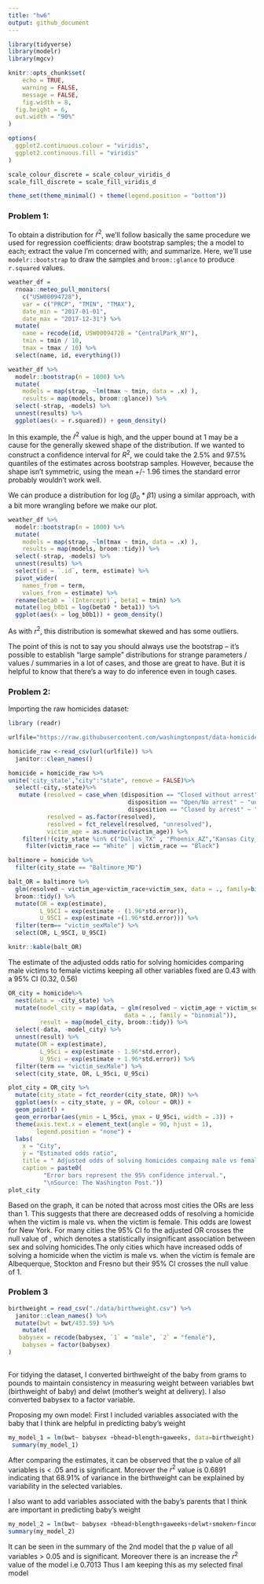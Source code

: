 ```yaml
---
title: "hw6"
output: github_document
---
```



```r
library(tidyverse)
library(modelr)
library(mgcv)

knitr::opts_chunk$set(
	echo = TRUE,
	warning = FALSE,
	message = FALSE,
	fig.width = 8, 
  fig.height = 6,
  out.width = "90%"
)

options(
  ggplot2.continuous.colour = "viridis",
  ggplot2.continuous.fill = "viridis"
)

scale_colour_discrete = scale_colour_viridis_d
scale_fill_discrete = scale_fill_viridis_d

theme_set(theme_minimal() + theme(legend.position = "bottom"))
```
### Problem 1:
To obtain a distribution for $\hat{r}^2$, we'll follow basically the same procedure we used for regression coefficients: draw bootstrap samples; the a model to each; extract the value I'm concerned with; and summarize. Here, we'll use `modelr::bootstrap` to draw the samples and `broom::glance` to produce `r.squared` values. 

```r
weather_df = 
  rnoaa::meteo_pull_monitors(
    c("USW00094728"),
    var = c("PRCP", "TMIN", "TMAX"), 
    date_min = "2017-01-01",
    date_max = "2017-12-31") %>%
  mutate(
    name = recode(id, USW00094728 = "CentralPark_NY"),
    tmin = tmin / 10,
    tmax = tmax / 10) %>%
  select(name, id, everything())
```


```r
weather_df %>% 
  modelr::bootstrap(n = 1000) %>% 
  mutate(
    models = map(strap, ~lm(tmax ~ tmin, data = .x) ),
    results = map(models, broom::glance)) %>% 
  select(-strap, -models) %>% 
  unnest(results) %>% 
  ggplot(aes(x = r.squared)) + geom_density()
```

In this example, the $\hat{r}^2$ value is high, and the upper bound at 1 may be a cause for the generally skewed shape of the distribution. If we wanted to construct a confidence interval for $R^2$, we could take the 2.5% and 97.5% quantiles of the estimates across bootstrap samples. However, because the shape isn't symmetric, using the mean +/- 1.96 times the standard error probably wouldn't work well.

We can produce a distribution for $\log(\beta_0 * \beta1)$ using a similar approach, with a bit more wrangling before we make our plot.

```r
weather_df %>% 
  modelr::bootstrap(n = 1000) %>% 
  mutate(
    models = map(strap, ~lm(tmax ~ tmin, data = .x) ),
    results = map(models, broom::tidy)) %>% 
  select(-strap, -models) %>% 
  unnest(results) %>% 
  select(id = `.id`, term, estimate) %>% 
  pivot_wider(
    names_from = term, 
    values_from = estimate) %>% 
  rename(beta0 = `(Intercept)`, beta1 = tmin) %>% 
  mutate(log_b0b1 = log(beta0 * beta1)) %>% 
  ggplot(aes(x = log_b0b1)) + geom_density()
```

As with $r^2$, this distribution is somewhat skewed and has some outliers. 

The point of this is not to say you should always use the bootstrap -- it's possible to establish "large sample" distributions for strange parameters / values / summaries in a lot of cases, and those are great to have. But it is helpful to know that there's a way to do inference even in tough cases. 

### Problem 2:
Importing the raw homicides dataset:
```r
library (readr)

urlfile="https://raw.githubusercontent.com/washingtonpost/data-homicides/master/homicide-data.csv"

homicide_raw <-read_csv(url(urlfile)) %>% 
  janitor::clean_names()
```
```r
homicide = homicide_raw %>%
unite('city_state',"city":"state", remove = FALSE)%>%
  select(-city,-state)%>%
   mutate (resolved = case_when (disposition == "Closed without arrest" ~ "unresolved", 
                                  disposition == "Open/No arrest" ~ "unresolved", 
                                  disposition == "Closed by arrest" ~ "resolved"),
           resolved = as.factor(resolved),
           resolved = fct_relevel(resolved, "unresolved"),
           victim_age = as.numeric(victim_age)) %>%
    filter(!(city_state %in% c("Dallas_TX" , "Phoenix_AZ","Kansas City_MO",  "Tulsa_AL"))) %>% 
     filter(victim_race == "White" | victim_race == "Black")
```

```r

baltimore = homicide %>%
  filter(city_state == "Baltimore_MD")

balt_OR = baltimore %>% 
  glm(resolved ~ victim_age+victim_race+victim_sex, data = ., family=binomial()) %>% 
  broom::tidy() %>% 
  mutate(OR = exp(estimate),
         L_95CI = exp(estimate - (1.96*std.error)),
         U_95CI = exp(estimate +(1.96*std.error))) %>% 
  filter(term== "victim_sexMale") %>% 
  select(OR, L_95CI, U_95CI)

knitr::kable(balt_OR)
```

The estimate of the adjusted odds ratio for solving homicides comparing male victims to female victims keeping all other variables fixed are 0.43 with a 95% CI (0.32, 0.56)

```r
OR_city = homicide%>% 
  nest(data = -city_state) %>% 
  mutate(model_city = map(data, ~ glm(resolved ~ victim_age + victim_sex + victim_race, 
                                 data = ., family = "binomial")), 
         result = map(model_city, broom::tidy)) %>% 
  select(-data, -model_city) %>% 
  unnest(result) %>% 
  mutate(OR = exp(estimate),
         L_95ci = exp(estimate - 1.96*std.error),
         U_95ci = exp(estimate + 1.96*std.error)) %>% 
  filter(term == "victim_sexMale") %>% 
  select(city_state, OR, L_95ci, U_95ci)
```

```r
plot_city = OR_city %>% 
  mutate(city_state = fct_reorder(city_state, OR)) %>% 
  ggplot(aes(x = city_state, y = OR, colour = OR)) + 
  geom_point() + 
  geom_errorbar(aes(ymin = L_95ci, ymax = U_95ci, width = .3)) + 
  theme(axis.text.x = element_text(angle = 90, hjust = 1), 
        legend.position = "none") + 
  labs(
    x = "City",
    y = "Estimated odds ratio",
    title = " Adjusted odds of solving homicides compaing male vs female victim across major U.S. cities, 2007-2017",
    caption = paste0(
          "Error bars represent the 95% confidence interval.",
          "\nSource: The Washington Post."))
plot_city
```


Based on the graph, it can be noted that across most cities the ORs are less than 1. This suggests that there are decreased odds of resolving a homicide when the victim is male vs. when the victim is female. This odds are lowest for New York. For many cities the 95% CI fo the adjusted OR crosses the null value of , which denotes a statistically insignificant association between sex and solving homicides.The only cities which have increased odds of solving a homicide when the victim is male vs. when the victim is female are Albequerque, Stockton and Fresno but their 95% CI crosses the null value of 1.


### Problem 3

```r

birthweight = read_csv("./data/birthweight.csv") %>%
  janitor::clean_names() %>% 
  mutate(bwt = bwt/453.59) %>% 
    mutate(
   babysex = recode(babysex, `1` = "male", `2` = "female"),
    babysex = factor(babysex)
)
   
```
For tidying the dataset, I converted birthweight of the baby from grams to pounds to maintain consistency in measuring weight between variables bwt (birthweight of baby) and delwt (mother's weight at delivery). I also converted babysex to a factor variable.

Proposing my own model:
First I included variables associated with the baby that I think are helpful in predicting baby's weight
```r
my_model_1 = lm(bwt~ babysex +bhead+blength+gaweeks, data=birthweight)
 summary(my_model_1)

```

After comparing the estimates, it can be observed that the p value of all variables is < .05 and is significant. Moreover the $r^2$ value is 0.6891 indicating that 68.91% of variance in the birthweight can be explained by variability in the selected variables.

I also want to add variables associated with the baby's parents that I think are important in predicting baby's weight

```r
my_model_2 = lm(bwt~ babysex +bhead+blength+gaweeks+delwt+smoken+fincome, data=birthweight)
summary(my_model_2)
```

It can be seen in the summary of the 2nd model that the p value of all variables > 0.05 and is significant. Moreover there is an increase the $r^2$ value of the model i.e 0.7013
Thus I am keeping this as my selected final model
